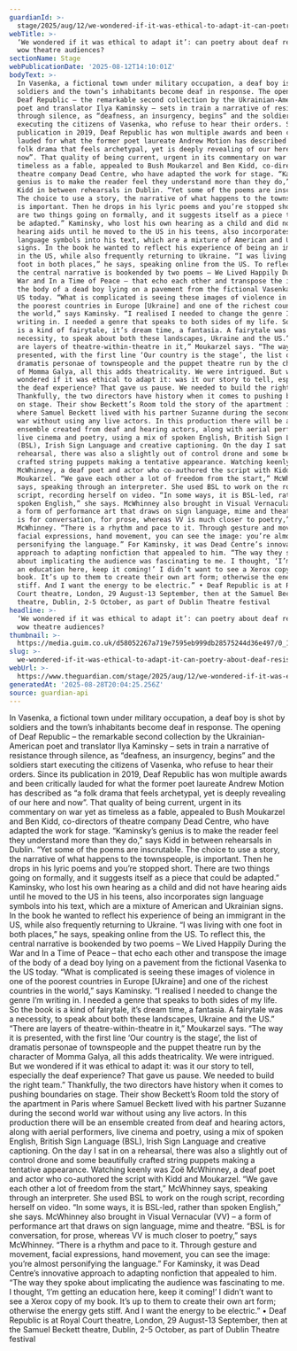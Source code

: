 ```yaml
---
guardianId: >-
  stage/2025/aug/12/we-wondered-if-it-was-ethical-to-adapt-it-can-poetry-about-deaf-resistance-wow-theatre-audiences
webTitle: >-
  ‘We wondered if it was ethical to adapt it’: can poetry about deaf resistance
  wow theatre audiences? 
sectionName: Stage
webPublicationDate: '2025-08-12T14:10:01Z'
bodyText: >-
  In Vasenka, a fictional town under military occupation, a deaf boy is shot by
  soldiers and the town’s inhabitants become deaf in response. The opening of
  Deaf Republic – the remarkable second collection by the Ukrainian-American
  poet and translator Ilya Kaminsky – sets in train a narrative of resistance
  through silence, as “deafness, an insurgency, begins” and the soldiers start
  executing the citizens of Vasenka, who refuse to hear their orders. Since its
  publication in 2019, Deaf Republic has won multiple awards and been critically
  lauded for what the former poet laureate Andrew Motion has described as “a
  folk drama that feels archetypal, yet is deeply revealing of our here and
  now”. That quality of being current, urgent in its commentary on war yet as
  timeless as a fable, appealed to Bush Moukarzel and Ben Kidd, co-directors of
  theatre company Dead Centre, who have adapted the work for stage. “Kaminsky’s
  genius is to make the reader feel they understand more than they do,” says
  Kidd in between rehearsals in Dublin. “Yet some of the poems are inscrutable.
  The choice to use a story, the narrative of what happens to the townspeople,
  is important. Then he drops in his lyric poems and you’re stopped short. There
  are two things going on formally, and it suggests itself as a piece that could
  be adapted.” Kaminsky, who lost his own hearing as a child and did not have
  hearing aids until he moved to the US in his teens, also incorporates sign
  language symbols into his text, which are a mixture of American and Ukrainian
  signs. In the book he wanted to reflect his experience of being an immigrant
  in the US, while also frequently returning to Ukraine. “I was living with one
  foot in both places,” he says, speaking online from the US. To reflect this,
  the central narrative is bookended by two poems – We Lived Happily During the
  War and In a Time of Peace – that echo each other and transpose the image of
  the body of a dead boy lying on a pavement from the fictional Vasenka to the
  US today. “What is complicated is seeing these images of violence in one of
  the poorest countries in Europe [Ukraine] and one of the richest countries in
  the world,” says Kaminsky. “I realised I needed to change the genre I’m
  writing in. I needed a genre that speaks to both sides of my life. So the book
  is a kind of fairytale, it’s dream time, a fantasia. A fairytale was a
  necessity, to speak about both these landscapes, Ukraine and the US.” “There
  are layers of theatre-within-theatre in it,” Moukarzel says. “The way it is
  presented, with the first line ‘Our country is the stage’, the list of
  dramatis personae of townspeople and the puppet theatre run by the character
  of Momma Galya, all this adds theatricality. We were intrigued. But we
  wondered if it was ethical to adapt it: was it our story to tell, especially
  the deaf experience? That gave us pause. We needed to build the right team.”
  Thankfully, the two directors have history when it comes to pushing boundaries
  on stage. Their show Beckett’s Room told the story of the apartment in Paris
  where Samuel Beckett lived with his partner Suzanne during the second world
  war without using any live actors. In this production there will be an
  ensemble created from deaf and hearing actors, along with aerial performers,
  live cinema and poetry, using a mix of spoken English, British Sign Language
  (BSL), Irish Sign Language and creative captioning. On the day I sat in on a
  rehearsal, there was also a slightly out of control drone and some beautifully
  crafted string puppets making a tentative appearance. Watching keenly was Zoë
  McWhinney, a deaf poet and actor who co-authored the script with Kidd and
  Moukarzel. “We gave each other a lot of freedom from the start,” McWhinney
  says, speaking through an interpreter. She used BSL to work on the rough
  script, recording herself on video. “In some ways, it is BSL-led, rather than
  spoken English,” she says. McWhinney also brought in Visual Vernacular (VV) –
  a form of performance art that draws on sign language, mime and theatre. “BSL
  is for conversation, for prose, whereas VV is much closer to poetry,” says
  McWhinney. “There is a rhythm and pace to it. Through gesture and movement,
  facial expressions, hand movement, you can see the image: you’re almost
  personifying the language.” For Kaminsky, it was Dead Centre’s innovative
  approach to adapting nonfiction that appealed to him. “The way they spoke
  about implicating the audience was fascinating to me. I thought, ‘I’m getting
  an education here, keep it coming!’ I didn’t want to see a Xerox copy of my
  book. It’s up to them to create their own art form; otherwise the energy gets
  stiff. And I want the energy to be electric.” • Deaf Republic is at Royal
  Court theatre, London, 29 August-13 September, then at the Samuel Beckett
  theatre, Dublin, 2-5 October, as part of Dublin Theatre festival
headline: >-
  ‘We wondered if it was ethical to adapt it’: can poetry about deaf resistance
  wow theatre audiences? 
thumbnail: >-
  https://media.guim.co.uk/d58052267a719e7595eb999db28575244d36e497/0_1455_3648_2918/500.jpg
slug: >-
  we-wondered-if-it-was-ethical-to-adapt-it-can-poetry-about-deaf-resistance-wow-theatre-audiences
webUrl: >-
  https://www.theguardian.com/stage/2025/aug/12/we-wondered-if-it-was-ethical-to-adapt-it-can-poetry-about-deaf-resistance-wow-theatre-audiences
generatedAt: '2025-08-28T20:04:25.256Z'
source: guardian-api
---
```

In Vasenka, a fictional town under military occupation, a deaf boy is shot by soldiers and the town’s inhabitants become deaf in response. The opening of Deaf Republic – the remarkable second collection by the Ukrainian-American poet and translator Ilya Kaminsky – sets in train a narrative of resistance through silence, as “deafness, an insurgency, begins” and the soldiers start executing the citizens of Vasenka, who refuse to hear their orders. Since its publication in 2019, Deaf Republic has won multiple awards and been critically lauded for what the former poet laureate Andrew Motion has described as “a folk drama that feels archetypal, yet is deeply revealing of our here and now”. That quality of being current, urgent in its commentary on war yet as timeless as a fable, appealed to Bush Moukarzel and Ben Kidd, co-directors of theatre company Dead Centre, who have adapted the work for stage. “Kaminsky’s genius is to make the reader feel they understand more than they do,” says Kidd in between rehearsals in Dublin. “Yet some of the poems are inscrutable. The choice to use a story, the narrative of what happens to the townspeople, is important. Then he drops in his lyric poems and you’re stopped short. There are two things going on formally, and it suggests itself as a piece that could be adapted.” Kaminsky, who lost his own hearing as a child and did not have hearing aids until he moved to the US in his teens, also incorporates sign language symbols into his text, which are a mixture of American and Ukrainian signs. In the book he wanted to reflect his experience of being an immigrant in the US, while also frequently returning to Ukraine. “I was living with one foot in both places,” he says, speaking online from the US. To reflect this, the central narrative is bookended by two poems – We Lived Happily During the War and In a Time of Peace – that echo each other and transpose the image of the body of a dead boy lying on a pavement from the fictional Vasenka to the US today. “What is complicated is seeing these images of violence in one of the poorest countries in Europe [Ukraine] and one of the richest countries in the world,” says Kaminsky. “I realised I needed to change the genre I’m writing in. I needed a genre that speaks to both sides of my life. So the book is a kind of fairytale, it’s dream time, a fantasia. A fairytale was a necessity, to speak about both these landscapes, Ukraine and the US.” “There are layers of theatre-within-theatre in it,” Moukarzel says. “The way it is presented, with the first line ‘Our country is the stage’, the list of dramatis personae of townspeople and the puppet theatre run by the character of Momma Galya, all this adds theatricality. We were intrigued. But we wondered if it was ethical to adapt it: was it our story to tell, especially the deaf experience? That gave us pause. We needed to build the right team.” Thankfully, the two directors have history when it comes to pushing boundaries on stage. Their show Beckett’s Room told the story of the apartment in Paris where Samuel Beckett lived with his partner Suzanne during the second world war without using any live actors. In this production there will be an ensemble created from deaf and hearing actors, along with aerial performers, live cinema and poetry, using a mix of spoken English, British Sign Language (BSL), Irish Sign Language and creative captioning. On the day I sat in on a rehearsal, there was also a slightly out of control drone and some beautifully crafted string puppets making a tentative appearance. Watching keenly was Zoë McWhinney, a deaf poet and actor who co-authored the script with Kidd and Moukarzel. “We gave each other a lot of freedom from the start,” McWhinney says, speaking through an interpreter. She used BSL to work on the rough script, recording herself on video. “In some ways, it is BSL-led, rather than spoken English,” she says. McWhinney also brought in Visual Vernacular (VV) – a form of performance art that draws on sign language, mime and theatre. “BSL is for conversation, for prose, whereas VV is much closer to poetry,” says McWhinney. “There is a rhythm and pace to it. Through gesture and movement, facial expressions, hand movement, you can see the image: you’re almost personifying the language.” For Kaminsky, it was Dead Centre’s innovative approach to adapting nonfiction that appealed to him. “The way they spoke about implicating the audience was fascinating to me. I thought, ‘I’m getting an education here, keep it coming!’ I didn’t want to see a Xerox copy of my book. It’s up to them to create their own art form; otherwise the energy gets stiff. And I want the energy to be electric.” • Deaf Republic is at Royal Court theatre, London, 29 August-13 September, then at the Samuel Beckett theatre, Dublin, 2-5 October, as part of Dublin Theatre festival
